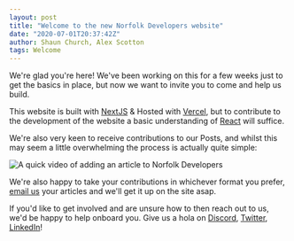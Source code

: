```yaml
---
layout: post
title: "Welcome to the new Norfolk Developers website"
date: "2020-07-01T20:37:42Z"
author: Shaun Church, Alex Scotton
tags: Welcome
---
```


We're glad you're here! We've been working on this for a few weeks just to get the basics in place, but now we want to invite you to come and help us build.

This website is built with [NextJS](https://nextjs.org/) & Hosted with [Vercel](https://vercel.com/), but to contribute to the development of the website a basic understanding of [React](https://reactjs.org/) will suffice.

We're also very keen to receive contributions to our Posts, and whilst this may seem a little overwhelming the process is actually quite simple:

![A quick video of adding an article to Norfolk Developers](/static/images/pages/posts/2020-07-01-welcome-to-the-new-norfolk-developers-website/peek-nordev-post-an-article.gif)

We're also happy to take your contributions in whichever format you prefer, [email us](mailto:info@norfolkdevelopers.com) your articles and we'll get it up on the site asap.

If you'd like to get involved and are unsure how to then reach out to us, we'd be happy to help onboard you. Give us a hola on [Discord](https://discord.gg/WQwrYrS), [Twitter](https://twitter.com/NorfolkDev), [LinkedIn](https://linkedin.com/company/norfolk-developers-ltd-/)!